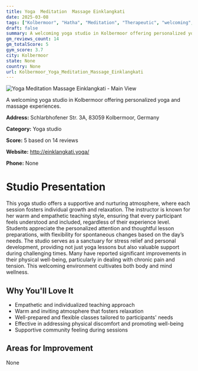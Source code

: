 ```yaml
---
title: Yoga  Meditation  Massage Einklangkati
date: 2025-03-08
tags: ["Kolbermoor", "Hatha", "Meditation", "Therapeutic", "welcoming", "supportive", "Kolbermoor"]  
draft: false
summary: A welcoming yoga studio in Kolbermoor offering personalized yoga and massage experiences.
gm_reviews_count: 14
gm_totalScore: 5
gym_score: 3.7
city: Kolbermoor
state: None
country: None
url: Kolbermoor_Yoga_Meditation_Massage_Einklangkati
---
```


<div className="aspect-[16/9] relative my-8">
  <img 
    src="https://lh5.googleusercontent.com/p/AF1QipNgm5scagGbDMo6tqJSmqsBkyl2kHuYizIiCFh8=w1920-h1080-k-no"
    alt="Yoga  Meditation  Massage Einklangkati - Main View"
    className="object-cover absolute inset-0 w-full h-full rounded-lg"
  />
</div>

A welcoming yoga studio in Kolbermoor offering personalized yoga and massage experiences.

**Address:** Schlarbhofener Str. 3A, 83059 Kolbermoor, Germany

**Category:** Yoga studio

**Score:** 5 based on 14 reviews

**Website:** http://einklangkati.yoga/

**Phone:** None

# Studio Presentation

This yoga studio offers a supportive and nurturing atmosphere, where each session fosters individual growth and relaxation. The instructor is known for her warm and empathetic teaching style, ensuring that every participant feels understood and included, regardless of their experience level. Students appreciate the personalized attention and thoughtful lesson preparations, with flexibility for spontaneous changes based on the day’s needs. The studio serves as a sanctuary for stress relief and personal development, providing not just yoga lessons but also valuable support during challenging times. Many have reported significant improvements in their physical well-being, particularly in dealing with chronic pain and tension. This welcoming environment cultivates both body and mind wellness.



## Why You'll Love It

- Empathetic and individualized teaching approach
- Warm and inviting atmosphere that fosters relaxation
- Well-prepared and flexible classes tailored to participants' needs
- Effective in addressing physical discomfort and promoting well-being
- Supportive community feeling during sessions

## Areas for Improvement

None

<div className="grid grid-cols-1 xl:grid-cols-2 gap-4 my-8">

</div>